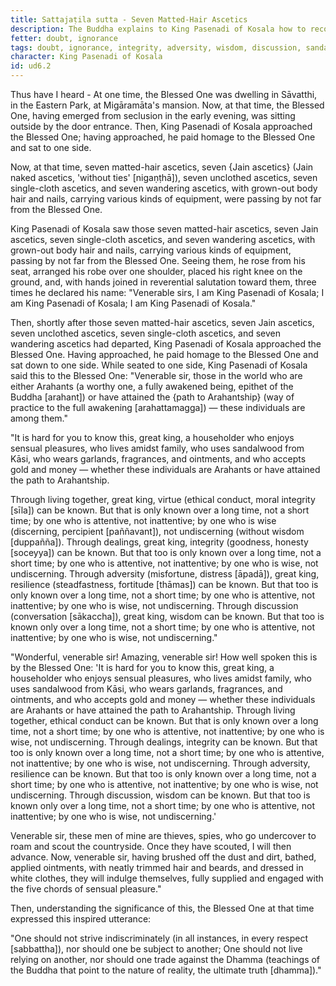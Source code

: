 ```yaml
---
title: Sattajaṭila sutta - Seven Matted-Hair Ascetics
description: The Buddha explains to King Pasenadi of Kosala how to recognize the character of another person.
fetter: doubt, ignorance
tags: doubt, ignorance, integrity, adversity, wisdom, discussion, sandalwood, garlands, fragrances, ointments, gold, money, ethical conduct, dealings, adversity, misfortune discussion, wisdom, ud, ud6
character: King Pasenadi of Kosala
id: ud6.2
---
```


Thus have I heard - At one time, the Blessed One was dwelling in Sāvatthi, in the Eastern Park, at Migāramāta's mansion. Now, at that time, the Blessed One, having emerged from seclusion in the early evening, was sitting outside by the door entrance. Then, King Pasenadi of Kosala approached the Blessed One; having approached, he paid homage to the Blessed One and sat to one side.

Now, at that time, seven matted-hair ascetics, seven \{Jain ascetics} (Jain naked ascetics, 'without ties' [nigaṇṭhā]), seven unclothed ascetics, seven single-cloth ascetics, and seven wandering ascetics, with grown-out body hair and nails, carrying various kinds of equipment, were passing by not far from the Blessed One.

King Pasenadi of Kosala saw those seven matted-hair ascetics, seven Jain ascetics, seven single-cloth ascetics, and seven wandering ascetics, with grown-out body hair and nails, carrying various kinds of equipment, passing by not far from the Blessed One. Seeing them, he rose from his seat, arranged his robe over one shoulder, placed his right knee on the ground, and, with hands joined in reverential salutation toward them, three times he declared his name: "Venerable sirs, I am King Pasenadi of Kosala; I am King Pasenadi of Kosala; I am King Pasenadi of Kosala."

Then, shortly after those seven matted-hair ascetics, seven Jain ascetics, seven unclothed ascetics, seven single-cloth ascetics, and seven wandering ascetics had departed, King Pasenadi of Kosala approached the Blessed One. Having approached, he paid homage to the Blessed One and sat down to one side. While seated to one side, King Pasenadi of Kosala said this to the Blessed One: "Venerable sir, those in the world who are either Arahants (a worthy one, a fully awakened being, epithet of the Buddha [arahant]) or have attained the \{path to Arahantship} (way of practice to the full awakening [arahattamagga]) — these individuals are among them."

"It is hard for you to know this, great king, a householder who enjoys sensual pleasures, who lives amidst family, who uses sandalwood from Kāsi, who wears garlands, fragrances, and ointments, and who accepts gold and money — whether these individuals are Arahants or have attained the path to Arahantship.

Through living together, great king, virtue (ethical conduct, moral integrity [sīla]) can be known. But that is only known over a long time, not a short time; by one who is attentive, not inattentive; by one who is wise (discerning, percipient [paññavant]), not undiscerning (without wisdom [duppañña]). Through dealings, great king, integrity (goodness, honesty [soceyya]) can be known. But that too is only known over a long time, not a short time; by one who is attentive, not inattentive; by one who is wise, not undiscerning. Through adversity (misfortune, distress [āpadā]), great king, resilience (steadfastness, fortitude [thāmas]) can be known. But that too is only known over a long time, not a short time; by one who is attentive, not inattentive; by one who is wise, not undiscerning. Through discussion (conversation [sākaccha]), great king, wisdom can be known. But that too is known only over a long time, not a short time; by one who is attentive, not inattentive; by one who is wise, not undiscerning."

"Wonderful, venerable sir! Amazing, venerable sir! How well spoken this is by the Blessed One: 'It is hard for you to know this, great king, a householder who enjoys sensual pleasures, who lives amidst family, who uses sandalwood from Kāsi, who wears garlands, fragrances, and ointments, and who accepts gold and money — whether these individuals are Arahants or have attained the path to Arahantship. Through living together, ethical conduct can be known. But that is only known over a long time, not a short time; by one who is attentive, not inattentive; by one who is wise, not undiscerning. Through dealings, integrity can be known. But that too is only known over a long time, not a short time; by one who is attentive, not inattentive; by one who is wise, not undiscerning. Through adversity, resilience can be known. But that too is only known over a long time, not a short time; by one who is attentive, not inattentive; by one who is wise, not undiscerning. Through discussion, wisdom can be known. But that too is known only over a long time, not a short time; by one who is attentive, not inattentive; by one who is wise, not undiscerning.'

Venerable sir, these men of mine are thieves, spies, who go undercover to roam and scout the countryside. Once they have scouted, I will then advance. Now, venerable sir, having brushed off the dust and dirt, bathed, applied ointments, with neatly trimmed hair and beards, and dressed in white clothes, they will indulge themselves, fully supplied and engaged with the five chords of sensual pleasure."

Then, understanding the significance of this, the Blessed One at that time expressed this inspired utterance:

"One should not strive indiscriminately (in all instances, in every respect [sabbattha]),
nor should one be subject to another;
One should not live relying on another,
nor should one trade against the Dhamma (teachings of the Buddha that point to the nature of reality, the ultimate truth [dhamma])."